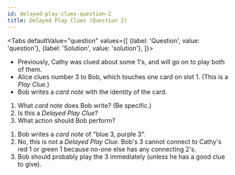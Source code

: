 ```yaml
---
id: delayed-play-clues-question-2
title: Delayed Play Clues (Question 2)
---
```



<BeginnersGuideProgress id="delayed-play-clues-question-2" />

<Tabs
  defaultValue="question"
  values={[
    {label: 'Question', value: 'question'},
    {label: 'Solution', value: 'solution'},
  ]}>
<TabItem value="question">

- Previously, Cathy was clued about some 1's, and will go on to play both of them.
- Alice clues number 3 to Bob, which touches one card on slot 1. (This is a _Play Clue_.)
- Bob writes a _card note_ with the identity of the card.

1. What _card note_ does Bob write? (Be specific.)
1. Is this a _Delayed Play Clue_?
1. What action should Bob perform?

</TabItem>
<TabItem value="solution">

1. Bob writes a _card note_ of "blue 3, purple 3".
1. No, this is not a _Delayed Play Clue_. Bob's 3 cannot connect to Cathy's red 1 or green 1 because no-one else has any connecting 2's.
1. Bob should probably play the 3 immediately (unless he has a good clue to give).

</TabItem>
</Tabs>

<DelayedPlayCluesQuestion2 />
